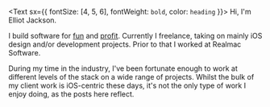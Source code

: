 <Text sx={{ fontSize: [4, 5, 6], fontWeight: `bold`, color: `heading` }}>
Hi, I'm Elliot Jackson.
</Text>

I build software for [fun](https://github.com/elliotekj) and
[profit](http://inthefield.co). Currently I freelance, taking on mainly iOS
design and/or development projects. Prior to that I worked at Realmac Software.

During my time in the industry, I've been fortunate enough to work at different
levels of the stack on a wide range of projects. Whilst the bulk of my client
work is iOS-centric these days, it's not the only type of work I enjoy doing,
as the posts here reflect.
